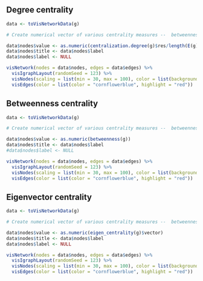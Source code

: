 ## Degree centrality

```r

data <- toVisNetworkData(g)

# Create numerical vector of various centrality measures --  betweenness, eignecentrality, and pagerank.

data$nodes$value <- as.numeric(centralization.degree(g)$res/length(E(g)))
data$nodes$title <- data$nodes$label
data$nodes$label <- NULL

visNetwork(nodes = data$nodes, edges = data$edges) %>% 
  visIgraphLayout(randomSeed = 123) %>%
  visNodes(scaling = list(min = 30, max = 100), color = list(background = "lightblue", highlight = "yellow")) %>%
  visEdges(color = list(color = "cornflowerblue", highlight = "red"))

```


## Betweenness centrality
```r
data <- toVisNetworkData(g)

# Create numerical vector of various centrality measures --  betweenness, eignecentrality, and pagerank.

data$nodes$value <- as.numeric(betweenness(g))
data$nodes$title <- data$nodes$label
#data$nodes$label <- NULL

visNetwork(nodes = data$nodes, edges = data$edges) %>% 
  visIgraphLayout(randomSeed = 123) %>%
  visNodes(scaling = list(min = 30, max = 100), color = list(background = "lightblue", highlight = "yellow")) %>%
  visEdges(color = list(color = "cornflowerblue", highlight = "red"))
```


## Eigenvector centrality
```r
data <- toVisNetworkData(g)

# Create numerical vector of various centrality measures --  betweenness, eignecentrality, and pagerank.

data$nodes$value <- as.numeric(eigen_centrality(g)$vector)
data$nodes$title <- data$nodes$label
data$nodes$label <- NULL

visNetwork(nodes = data$nodes, edges = data$edges) %>% 
  visIgraphLayout(randomSeed = 123) %>%
  visNodes(scaling = list(min = 30, max = 100), color = list(background = "lightblue", highlight = "yellow")) %>%
  visEdges(color = list(color = "cornflowerblue", highlight = "red"))
```
